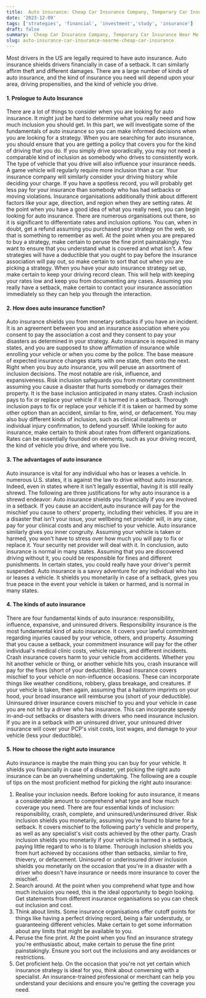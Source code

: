 ---
title:  Auto insurance: Cheap Car Insurance Company, Temporary Car Insurance Near Me
date: '2023-12-09'
tags: ['strategies', 'financial', 'investment','study', 'insurance']
draft: false
summary:  Cheap Car Insurance Company, Temporary Car Insurance Near Me
slug: auto-insurance-car-insurance-nearme-cheap-car-insurance
---

Most drivers in the US are legally required to have auto insurance. Auto insurance shields drivers financially in case of a setback. It can similarly affirm theft and different damages. There are a large number of kinds of auto insurance, and the kind of insurance you need will depend upon your area, driving propensities, and the kind of vehicle you drive.

#### 1. Prologue to Auto Insurance

There are a lot of things to consider when you are looking for auto insurance. It might just be hard to determine what you really need and how much inclusion you should get. In this part, we will investigate some of the fundamentals of auto insurance so you can make informed decisions when you are looking for a strategy. When you are searching for auto insurance, you should ensure that you are getting a policy that covers you for the kind of driving that you do. If you simply drive sporadically, you may not need a comparable kind of inclusion as somebody who drives to consistently work. The type of vehicle that you drive will also influence your insurance needs. A game vehicle will regularly require more inclusion than a car. Your insurance company will similarly consider your driving history while deciding your charge. If you have a spotless record, you will probably get less pay for your insurance than somebody who has had setbacks or moving violations. Insurance organisations additionally think about different factors like your age, direction, and region when they are setting rates. At the point when you have a good idea of what you really need, you can begin looking for auto insurance. There are numerous organisations out there, so it is significant to differentiate rates and inclusion options. You can, when in doubt, get a refund assuming you purchased your strategy on the web, so that is something to remember as well. At the point when you are prepared to buy a strategy, make certain to peruse the fine print painstakingly. You want to ensure that you understand what is covered and what isn't. A few strategies will have a deductible that you ought to pay before the insurance association will pay out, so make certain to sort that out when you are picking a strategy. When you have your auto insurance strategy set up, make certain to keep your driving record clean. This will help with keeping your rates low and keep you from documenting any cases. Assuming you really have a setback, make certain to contact your insurance association immediately so they can help you through the interaction.

#### 2. How does auto insurance function?

Auto insurance shields you from monetary setbacks if you have an incident. It is an agreement between you and an insurance association where you consent to pay the association a cost and they consent to pay your disasters as determined in your strategy. Auto insurance is required in many states, and you are supposed to show affirmation of insurance while enrolling your vehicle or when you come by the police. The base measure of expected insurance changes starts with one state, then onto the next. Right when you buy auto insurance, you will peruse an assortment of inclusion decisions. The most notable are risk, influence, and expansiveness. Risk inclusion safeguards you from monetary commitment assuming you cause a disaster that hurts somebody or damages their property. It is the base inclusion anticipated in many states. Crash inclusion pays to fix or replace your vehicle if it is harmed in a setback. Thorough inclusion pays to fix or replace your vehicle if it is taken or harmed by some other option than an accident, similar to fire, wind, or defacement. You may also buy different kinds of inclusion, such as clinical installments or individual injury confirmation, to defend yourself. While looking for auto insurance, make certain to think about rates from different organizations. Rates can be essentially founded on elements, such as your driving record, the kind of vehicle you drive, and where you live.

#### 3. The advantages of auto insurance

Auto insurance is vital for any individual who has or leases a vehicle. In numerous U.S. states, it is against the law to drive without auto insurance. Indeed, even in states where it isn't legally essential, having it is still really shrewd. The following are three justifications for why auto insurance is a shrewd endeavor: Auto insurance shields you financially if you are involved in a setback. If you cause an accident,auto insurance will pay for the mischief you cause to others' property, including their vehicles. If you are in a disaster that isn't your issue, your wellbeing net provider will, in any case, pay for your clinical costs and any mischief to your vehicle. Auto insurance similarly gives you inner congruity. Assuming your vehicle is taken or harmed, you won't have to stress over how much you will pay to fix or replace it. Your security net provider will deal with it. In conclusion, auto insurance is normal in many states. Assuming that you are discovered driving without it, you could be responsible for fines and different punishments. In certain states, you could really have your driver's permit suspended. Auto insurance is a savvy adventure for any individual who has or leases a vehicle. It shields you monetarily in case of a setback, gives you true peace in the event your vehicle is taken or harmed, and is normal in many states.

#### 4. The kinds of auto insurance

There are four fundamental kinds of auto insurance: responsibility, influence, expansive, and uninsured drivers. Responsibility insurance is the most fundamental kind of auto insurance. It covers your lawful commitment regarding injuries caused by your vehicle, others, and property. Assuming that you cause a setback, your commitment insurance will pay for the other individual's medical clinic costs, vehicle repairs, and different incidents. Crash insurance covers harm to your vehicle from accidents. Whether you hit another vehicle or thing, or another vehicle hits you, crash insurance will pay for the fixes (short of your deductible). Broad insurance covers mischief to your vehicle on non-influence occasions. These can incorporate things like weather conditions, robbery, glass breakage, and creatures. If your vehicle is taken, then again, assuming that a hailstorm imprints on your hood, your broad insurance will reimburse you (short of your deductible). Uninsured driver insurance covers mischief to you and your vehicle in case you are not hit by a driver who has insurance. This can incorporate speedy in-and-out setbacks or disasters with drivers who need insurance inclusion. If you are in a setback with an uninsured driver, your uninsured driver insurance will cover your PCP's visit costs, lost wages, and damage to your vehicle (less your deductible).

#### 5. How to choose the right auto insurance

Auto insurance is maybe the main thing you can buy for your vehicle. It shields you financially in case of a disaster, yet picking the right auto insurance can be an overwhelming undertaking. The following are a couple of tips on the most proficient method for picking the right auto insurance:
1. Realise your inclusion needs. Before looking for auto insurance, it means a considerable amount to comprehend what type and how much coverage you need. There are four essential kinds of inclusion: responsibility, crash, complete, and uninsured/underinsured driver. Risk inclusion shields you monetarily, assuming you're found to blame for a setback. It covers mischief to the following party's vehicle and property, as well as any specialist's visit costs achieved by the other party. Crash inclusion shields you monetarily if your vehicle is harmed in a setback, paying little regard to who is to blame. Thorough inclusion shields you from hurt achieved by occasions other than setbacks, similar to fire, thievery, or defacement. Uninsured or underinsured driver inclusion shields you monetarily on the occasion that you're in a disaster with a driver who doesn't have insurance or needs more insurance to cover the mischief.
2. Search around. At the point when you comprehend what type and how much inclusion you need, this is the ideal opportunity to begin looking. Get statements from different insurance organisations so you can check out inclusion and cost.
3. Think about limits. Some insurance organisations offer cutoff points for things like having a perfect driving record, being a fair understudy, or guaranteeing different vehicles. Make certain to get some information about any limits that might be available to you.
4. Peruse the fine print. At the point when you find an insurance strategy you're enthusiastic about, make certain to peruse the fine print painstakingly. Ensure you sort out the inclusions and any avoidances or restrictions.
5. Get proficient help. On the occasion that you're not yet certain which insurance strategy is ideal for you, think about conversing with a specialist. An insurance-trained professional or merchant can help you understand your decisions and ensure you're getting the coverage you need.
